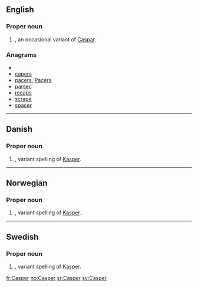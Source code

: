 ==English==

===Proper noun===
{{en-proper noun}}

# {{given name|male}}, an occasional variant of [[Caspar]].

===Anagrams===
* {{alphagram|aceprs}}
* [[capers#English|capers]]
* [[pacers#English|pacers]], [[Pacers#English|Pacers]]
* [[parsec#English|parsec]]
* [[recaps#English|recaps]]
* [[scrape#English|scrape]]
* [[spacer#English|spacer]]


----

==Danish==

===Proper noun===
{{infl|da|proper noun}}

# {{given name|male|lang=da}}, variant spelling of [[Kasper]].

----

==Norwegian==

===Proper noun===
{{infl|no|proper noun}}

# {{given name|male|lang=no}}, variant spelling of [[Kasper]].

----

==Swedish==

===Proper noun===
{{infl|sv|proper noun}}

# {{given name|male|lang=sv}}, variant spelling of [[Kasper]].

[[fr:Casper]]
[[no:Casper]]
[[sr:Casper]]
[[sv:Casper]]